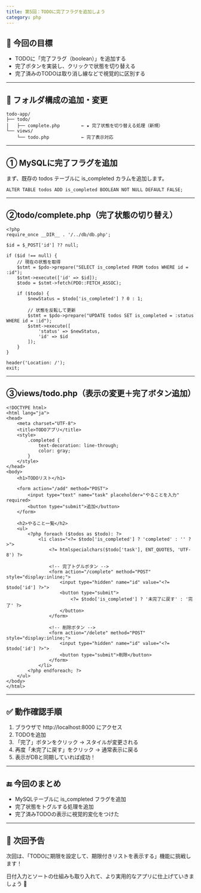 ```yaml
---
title: 第5回：TODOに完了フラグを追加しよう
category: php
---
```


## **🎯 今回の目標**

- TODOに「完了フラグ（boolean）」を追加する
- 完了ボタンを実装し、クリックで状態を切り替える
- 完了済みのTODOは取り消し線などで視覚的に区別する

---

## **📁 フォルダ構成の追加・変更**

```
todo-app/
├── todo/
│   ├── complete.php        ← ★ 完了状態を切り替える処理（新規）
└── views/
    └── todo.php            ← 完了表示対応
```

---

## **① MySQLに完了フラグを追加**

まず、既存の todos テーブルに is_completed カラムを追加します。

```
ALTER TABLE todos ADD is_completed BOOLEAN NOT NULL DEFAULT FALSE;
```

---

## **②todo/complete.php（完了状態の切り替え）**

```
<?php
require_once __DIR__ . '/../db/db.php';

$id = $_POST['id'] ?? null;

if ($id !== null) {
    // 現在の状態を取得
    $stmt = $pdo->prepare("SELECT is_completed FROM todos WHERE id = :id");
    $stmt->execute(['id' => $id]);
    $todo = $stmt->fetch(PDO::FETCH_ASSOC);

    if ($todo) {
        $newStatus = $todo['is_completed'] ? 0 : 1;

        // 状態を反転して更新
        $stmt = $pdo->prepare("UPDATE todos SET is_completed = :status WHERE id = :id");
        $stmt->execute([
            'status' => $newStatus,
            'id' => $id
        ]);
    }
}

header('Location: /');
exit;
```

---

## **③views/todo.php（表示の変更＋完了ボタン追加）**

```
<!DOCTYPE html>
<html lang="ja">
<head>
    <meta charset="UTF-8">
    <title>TODOアプリ</title>
    <style>
        .completed {
            text-decoration: line-through;
            color: gray;
        }
    </style>
</head>
<body>
    <h1>TODOリスト</h1>

    <form action="/add" method="POST">
        <input type="text" name="task" placeholder="やることを入力" required>
        <button type="submit">追加</button>
    </form>

    <h2>やること一覧</h2>
    <ul>
        <?php foreach ($todos as $todo): ?>
            <li class="<?= $todo['is_completed'] ? 'completed' : '' ?>">
                <?= htmlspecialchars($todo['task'], ENT_QUOTES, 'UTF-8') ?>

                <!-- 完了トグルボタン -->
                <form action="/complete" method="POST" style="display:inline;">
                    <input type="hidden" name="id" value="<?= $todo['id'] ?>">
                    <button type="submit">
                        <?= $todo['is_completed'] ? '未完了に戻す' : '完了' ?>
                    </button>
                </form>

                <!-- 削除ボタン -->
                <form action="/delete" method="POST" style="display:inline;">
                    <input type="hidden" name="id" value="<?= $todo['id'] ?>">
                    <button type="submit">削除</button>
                </form>
            </li>
        <?php endforeach; ?>
    </ul>
</body>
</html>
```

---

## **✅ 動作確認手順**

1. ブラウザで http://localhost:8000 にアクセス
2. TODOを追加
3. 「完了」ボタンをクリック → スタイルが変更される
4. 再度「未完了に戻す」をクリック → 通常表示に戻る
5. 表示がDBと同期していれば成功！

---

## **🔚 今回のまとめ**

- MySQLテーブルに is_completed フラグを追加
- 完了状態をトグルする処理を追加
- 完了済みTODOの表示に視覚的変化をつけた

---

## **📌 次回予告**

次回は、「TODOに期限を設定して、期限付きリストを表示する」機能に挑戦します！

日付入力とソートの仕組みも取り入れて、より実用的なアプリに仕上げていきましょう 📅